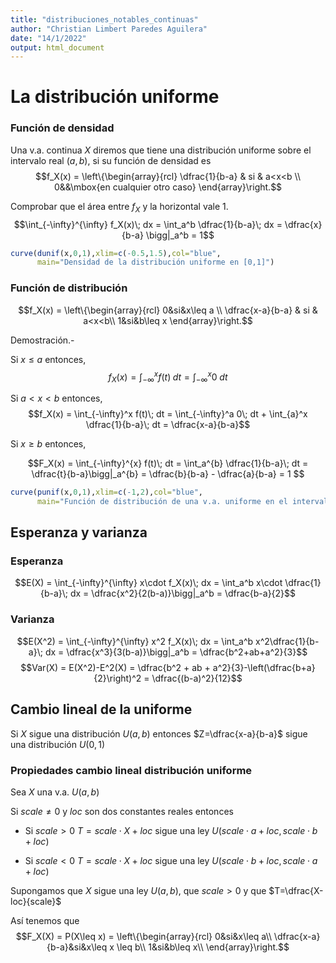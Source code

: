 ```yaml
---
title: "distribuciones_notables_continuas"
author: "Christian Limbert Paredes Aguilera"
date: "14/1/2022"
output: html_document
---
```


# La distribución uniforme

### Función de densidad
Una v.a. continua $X$ diremos que tiene una distribución uniforme sobre el intervalo real $(a,b)$, si su función de densidad es
$$f_X(x) = \left\{\begin{array}{rcl}
  \dfrac{1}{b-a} & si & a<x<b \\ 
  0&&\mbox{en cualquier otro caso}
\end{array}\right.$$

 Comprobar que el área entre $f_X$ y la horizontal vale $1$.
 $$\int_{-\infty}^{\infty} f_X(x)\; dx = \int_a^b \dfrac{1}{b-a}\; dx = \dfrac{x}{b-a} \bigg|_a^b = 1$$
 
```r
curve(dunif(x,0,1),xlim=c(-0.5,1.5),col="blue",
      main="Densidad de la distribución uniforme en [0,1]")
```
 
### Función de distribución

$$f_X(x) = \left\{\begin{array}{rcl}
  0&si&x\leq a \\
  \dfrac{x-a}{b-a} & si & a<x<b\\ 
  1&si&b\leq x
\end{array}\right.$$

Demostración.-

Si $x\leq a$ entonces,
$$f_X(x) = \int_{-\infty}^x f(t)\; dt = \int_{-\infty}^x 0 \; dt$$

Si $a<x<b$ entonces,
$$f_X(x) = \int_{-\infty}^x f(t)\; dt = \int_{-\infty}^a 0\; dt + \int_{a}^x \dfrac{1}{b-a}\; dt = \dfrac{x-a}{b-a}$$

Si $x\geq b$ entonces,

$$F_X(x) = \int_{-\infty}^{x} f(t)\; dt = \int_a^{b} \dfrac{1}{b-a}\; dt = \dfrac{t}{b-a}\bigg|_a^{b} = \dfrac{b}{b-a} - \dfrac{a}{b-a} = 1 $$

```r
curve(punif(x,0,1),xlim=c(-1,2),col="blue",
      main="Función de distribución de una v.a. uniforme en el intervalo unidad.")
```

## Esperanza y varianza

### Esperanza
$$E(X) = \int_{-\infty}^{\infty} x\cdot f_X(x)\; dx = \int_a^b x\cdot \dfrac{1}{b-a}\; dx = \dfrac{x^2}{2(b-a)}\bigg|_a^b = \dfrac{b-a}{2}$$

### Varianza
$$E(X^2) = \int_{-\infty}^{\infty} x^2 f_X(x)\; dx = \int_a^b x^2\dfrac{1}{b-a}\; dx = \dfrac{x^3}{3(b-a)}\bigg|_a^b = \dfrac{b^2+ab+a^2}{3}$$
$$Var(X) = E(X^2)-E^2(X) = \dfrac{b^2 + ab + a^2}{3}-\left(\dfrac{b+a}{2}\right)^2 = \dfrac{(b-a)^2}{12}$$

## Cambio lineal de la uniforme
Si $X$ sigue una distribución $U(a,b)$ entonces $Z=\dfrac{x-a}{b-a}$ sigue una distribución $U(0,1)$

### Propiedades cambio lineal distribución uniforme
Sea $X$ una v.a. $U(a,b)$

Si $scale\neq 0$ y $loc$ son dos constantes reales entonces 

- Si $scale>0$ $T=scale\cdot X + loc$ sigue una ley $U(scale \cdot a + loc, scale\cdot b + loc)$

- Si $scale<0$ $T=scale\cdot X + loc$ sigue una ley $U(scale \cdot b + loc, scale\cdot a + loc)$
  
Supongamos que $X$ sigue una ley $U(a,b)$, que $scale>0$ y que $T=\dfrac{X-loc}{scale}$

Así tenemos que
$$F_X(X) = P(X\leq x) = \left\{\begin{array}{rcl}
  0&si&x\leq a\\
  \dfrac{x-a}{b-a}&si&x\leq x \leq b\\
  1&si&b\leq x\\
\end{array}\right.$$





